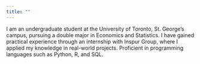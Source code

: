 ```yaml
---
title: ""
---
```


I am an undergraduate student at the University of Toronto, St. George's campus, pursuing a double major in Economics and Statistics. I have gained practical experience through an internship with Inspur Group, where I applied my knowledge in real-world projects. Proficient in programming languages such as Python, R, and SQL.
